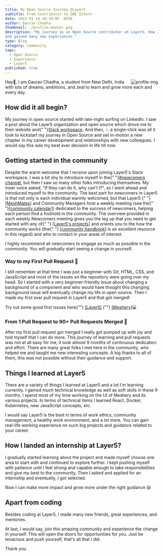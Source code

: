 ```yaml
---
title: My Open Source Journey @Layer5
subtitle: From Contributor to SWE Intern
date: 2022-01-14 10:30:05 -0530
author: Gaurav Chadha
thumbnail: ./profile-banner.png
description: "My journey as an Open Source contributor at Layer5. How I started from scratch, got involved in this community
and gained many new experiences."
type: Blog
category: Community
tags:
  - Open Source
  - Experience
  - Layer5
published: true
---
```



<BlogWrapper>
<img src={Profile} className="profileImg" align="right" alt="profile-img" />
<p>
  Hey👋, I am Gaurav Chadha, a student from New Delhi, India with lots of dreams, ambitions, and zeal to learn and grow more each and every day.
</p>
<h2 id="journey">How did it all begin?</h2>
<p>
My journey in open source started with late-night surfing on LinkedIn.
I saw a post about the Layer5 organization and open source which drove me to their website and{" "}<a href = "https://slack.layer5.io">Slack workspace</a>. And then, 💥 a single-click was all it took to kickstart my journey in Open Source and set in-motion a new chapter in my career development and relationships with new colleagues. 
I would say this was my best ever decision in life till now.
</p>
<h2 id="firs-pr">Getting started in the community</h2>
<p>
Despite the warm welcome that I receive upon joining Layer5's Slack workspace, I was a bit shy to introduce myself in the{" "}<a href = "https://layer5io.slack.com/archives/C019426UBNY">#newcomers channel</a>, but then I saw so many other folks introducing themselves. My inner voice asked, "If they can do it, why can't I?", so I went ahead and introduced myself to the community. 
The best part for newcomers in Layer5 is that not only is each individual warmly welcomed, but that
Layer5 {" "} <a href = "https://layer5.io/community/meshmates">[MeshMates]</a> and Community Managers host a weekly meeting (see the{" "}<a href = "https://layer5.io/community/calendar">[community calendar]</a>) dedicated to the success of newcomers, helping each person find a foothold in the community. The overview provided in each weekly Newcomers meeting gives you the leg up that you need to get started with any of{" "} <a href = "https://layer5.io/projects">[Layer5's projects]</a> and orients you to the how the community works (the{" "} <a href = "https://layer5.io/community/handbook">[community handbook]</a> is an excellent resource in this regard) and who to contact in your areas of interest.
</p>
<p>
  I highly recommend all newcomers to engage as much as possible in the community. You will gradually start seeing a change in yourself.
</p>

<h3 id="first-pr">Way to my First Pull Request 🏁</h3>
<p>
I still remember at that time I was just a beginner with Git, HTML, CSS, and JavaScript and most of the issues on the repository were going over my head. 
So I started with a very beginner-friendly issue about changing a background of a component and who would have thought this changing background issue will eventually change my life in open source. 
Then I made my first ever pull request in Layer5 and that got merged!
</p>
<p>
Try out some good first issues here{""} <a href = "https://github.com/layer5io/layer5/issues?q=is%3Aissue+is%3Aopen+sort%3Aupdated-desc+label%3A%22good+first+issue%22">[Layer5]</a> {""} <a href = "https://github.com/meshery/meshery/issues?q=is%3Aissue+is%3Aopen+sort%3Aupdated-desc+label%3A%22good+first+issue%22">[Meshery]</a>💻
</p>
<h3 id="more-prs">From 1 Pull Request to 90+ Pull Requests Merged 🚀</h3>
<p>
 After my first pull request got merged I really got pumped up with joy and told myself that I can do more. This journey of learning and pull requests was not at all easy for me, it took almost 9 months of continuous dedication and effort. There are many great folks I met here in the community, who helped me and taught me new interesting concepts. 
 A big thanks to all of them, this was not possible without their guidance and support.
</p>
<h2 id="learnings-at-Layer5">Things I learned at Layer5</h2>
<p>
   There are a variety of things I learned at Layer5 and a lot I'm learning currently. I gained much technical knowledge as well as soft skills in these 9 months. I spend most of my time working on the UI of Meshery and its various projects. 
   In terms of technical items I learned React, Docker, Kubernetes, new JavaScript concepts, etc.
</p>
<p>
  I would say Layer5 is the best in terms of work ethics, community management, a healthy work environment, and a lot more. 
  You can gain real-life working experience on such big projects and guidance related to your career.
</p>
<h2 id="learnings-at-Layer5">How I landed an internship at Layer5?</h2>
<p>
  I gradually started learning about the project and made myself choose one area to start with and continued to explore further. I kept pushing myself with patience until I feel strong and capable enough to
  take responsibilities and give my best to the community, Then I asked and applied for an internship and eventually, I got selected.
</p>
<p>Now I can make more impact and grow more under the right guidance.😃</p>
<h2 id="apart-from-coding">Apart from coding</h2>
<p>
  Besides coding at Layer5, I made many new friends, great experiences, and memories.
</p>
<p>
  At last, I would say, join this amazing community and experience the change in yourself. This will open the doors for opportunities for you. Just be tenacious and push yourself, that's all that I did.
</p>
<p>
  Thank you
</p>

</BlogWrapper>

